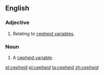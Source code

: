 ==English==

===Adjective===
{{en-adj|-}}

# {{context|astronomy|lang=en}} Relating to [[cepheid variable]]s.

===Noun===
{{en-noun}}
{{wikipedia}}

# {{context|star|lang=en}} A [[cepheid variable]].

[[et:cepheid]]
[[pl:cepheid]]
[[ta:cepheid]]
[[zh:cepheid]]